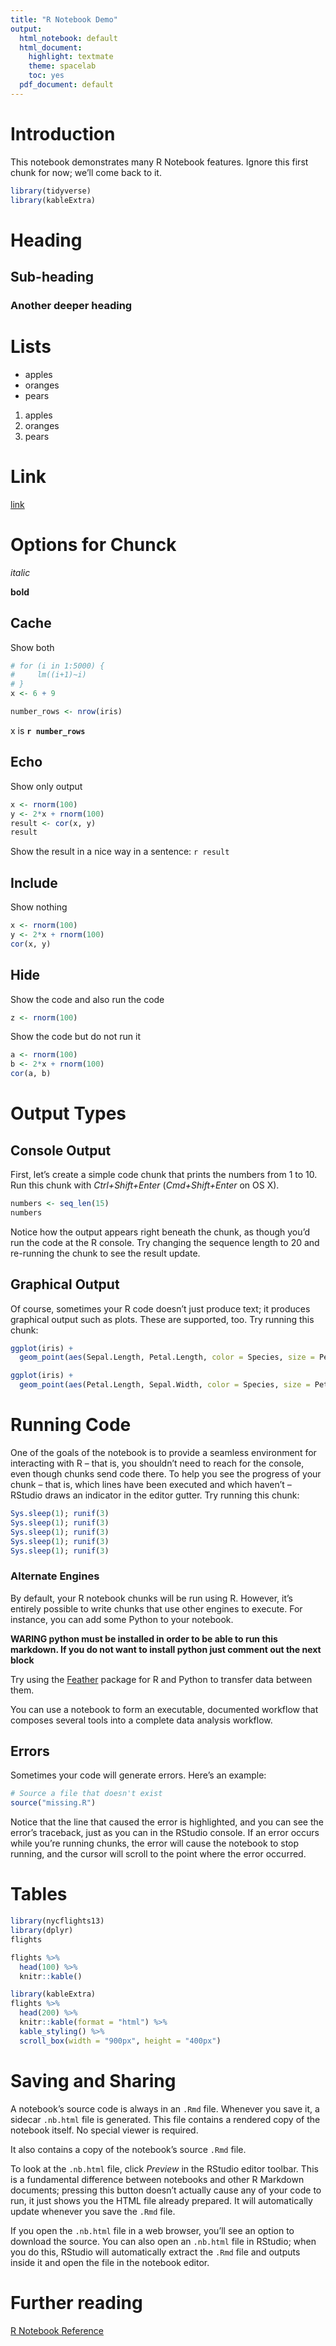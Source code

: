 ```yaml
---
title: "R Notebook Demo"
output:
  html_notebook: default
  html_document:
    highlight: textmate
    theme: spacelab
    toc: yes
  pdf_document: default
---
```


# Introduction

This notebook demonstrates many R Notebook features. Ignore this first chunk for now; we'll come back to it.

```r
library(tidyverse)
library(kableExtra)
```

# Heading

## Sub-heading

### Another deeper heading

# Lists

* apples
* oranges
* pears

1. apples
1. oranges
1. pears

# Link

[link](http://www.google.com)

# Options for Chunck

*italic*

**bold**

## Cache

Show both

```r
# for (i in 1:5000) {
#     lm((i+1)~i)
# }
x <- 6 + 9

number_rows <- nrow(iris)
```

x is **`r number_rows`**

## Echo

Show only output

```r
x <- rnorm(100)
y <- 2*x + rnorm(100)
result <- cor(x, y)
result
```

Show the result in a nice way in a sentence: `r result`

## Include

Show nothing

```r
x <- rnorm(100)
y <- 2*x + rnorm(100)
cor(x, y)
```

## Hide

Show the code and also run the code

```r
z <- rnorm(100)
```

Show the code but do not run it

```r
a <- rnorm(100)
b <- 2*x + rnorm(100)
cor(a, b)
```

# Output Types

## Console Output

First, let's create a simple code chunk that prints the numbers from 1 to 10. Run this chunk with *Ctrl+Shift+Enter* (*Cmd+Shift+Enter* on OS X). 

```r
numbers <- seq_len(15)
numbers
```

Notice how the output appears right beneath the chunk, as though you'd run the code at the R console. Try changing the sequence length to 20 and re-running the chunk to see the result update.

## Graphical Output

Of course, sometimes your R code doesn't just produce text; it produces graphical output such as plots. These are supported, too. Try running this chunk:

```r
ggplot(iris) +
  geom_point(aes(Sepal.Length, Petal.Length, color = Species, size = Petal.Width))
```

```r
ggplot(iris) +
  geom_point(aes(Petal.Length, Sepal.Width, color = Species, size = Petal.Width))
```

# Running Code

One of the goals of the notebook is to provide a seamless environment for interacting with R -- that is, you shouldn't need to reach for the console, even though chunks send code there. To help you see the progress of your chunk -- that is, which lines have been executed and which haven't -- RStudio draws an indicator in the editor gutter. Try running this chunk:

```r
Sys.sleep(1); runif(3)
Sys.sleep(1); runif(3)
Sys.sleep(1); runif(3)
Sys.sleep(1); runif(3)
Sys.sleep(1); runif(3)
```

### Alternate Engines

By default, your R notebook chunks will be run using R. However, it's entirely possible to write chunks that use other engines to execute. For instance, you can add some Python to your notebook.

**WARING python must be installed in order to be able to run this markdown. If you do not want to install python just comment out the next block**

<!-- ```{r python, engine='python'} -->
<!-- def fib(n): -->
<!--     a, b = 0, 1 -->
<!--     for _ in xrange(n): -->
<!--         yield a -->
<!--         a, b = b, a + b -->
<!-- print list(fib(11)) -->
<!-- ``` -->

Try using the [Feather](https://github.com/wesm/feather) package for R and Python to transfer data between them.

You can use a notebook to form an executable, documented workflow that composes several tools into a complete data analysis workflow.

## Errors

Sometimes your code will generate errors. Here's an example:

```r
# Source a file that doesn't exist
source("missing.R")
```

Notice that the line that caused the error is highlighted, and you can see the error's traceback, just as you can in the RStudio console. If an error occurs while you're running chunks, the error will cause the notebook to stop running, and the cursor will scroll to the point where the error occurred.

# Tables

```r
library(nycflights13)
library(dplyr)
flights
```

```r
flights %>%
  head(100) %>%
  knitr::kable()
```

```r
library(kableExtra)
flights %>%
  head(200) %>%
  knitr::kable(format = "html") %>%
  kable_styling() %>%
  scroll_box(width = "900px", height = "400px")
```

# Saving and Sharing

A notebook's source code is always in an `.Rmd` file. Whenever you save it, a sidecar `.nb.html` file is generated. This file contains a rendered copy of the notebook itself. No special viewer is required.

It also contains a copy of the notebook's source `.Rmd` file.

To look at the `.nb.html` file, click *Preview* in the RStudio editor toolbar. This is a fundamental difference between notebooks and other R Markdown documents; pressing this button doesn't actually cause any of your code to run, it just shows you the HTML file already prepared. It will automatically update whenever you save the `.Rmd` file.

If you open the `.nb.html` file in a web browser, you'll see an option to download the source. You can also open an `.nb.html` file in RStudio; when you do this, RStudio will automatically extract the `.Rmd` file and outputs inside it and open the file in the notebook editor.

# Further reading

[R Notebook Reference](http://rmarkdown.rstudio.com/r_notebooks.html)

